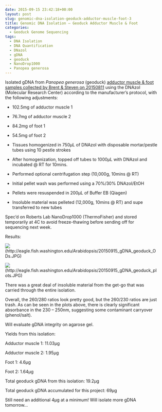 ```yaml
---
date: 2015-09-15 23:42:18+00:00
layout: post
slug: genomic-dna-isolation-geoduck-adductor-muscle-foot-3
title: Genomic DNA Isolation – Geoduck Adductor Muscle & Foot
categories:
  - Geoduck Genome Sequencing
tags:
  - DNA Isolation
  - DNA Quantification
  - DNazol
  - gDNA
  - geoduck
  - NanoDrop1000
  - Panopea generosa
---
```


Isolated gDNA from _Panopea generosa_ (geoduck) [adductor muscle & foot samples collected by Brent & Steven on 20150811](https://onsnetwork.org/halfshell/2015/08/11/big-day-big-clam/) using the DNAzol (Molecular Research Center) according to the manufacturer's protocol, with the following adjustments:




    
  * 102.5mg of adductor muscle 1

    
  * 76.7mg of adductor muscle 2

    
  * 84.2mg of foot 1

    
  * 54.5mg of foot 2

    
  * Tissues homogenized in 750μL of DNAzol with disposable mortar/pestle tubes using 10 pestle strokes

    
  * After homogenization, topped off tubes to 1000μL with DNAzol and incubated @ RT for 10mins.

    
  * Performed optional centrifugation step (10,000g, 10mins @ RT)

    
  * Initial pellet wash was performed using a 70%/30% DNAzol/EtOH

    
  * Pellets were resuspended in 200μL of Buffer EB (Qiagen)

    
  * Insoluble material was pelleted (12,000g, 10mins @ RT) and supe transferred to new tubes



Spec'd on Roberts Lab NanoDrop1000 (ThermoFisher) and stored temporarily at 4C to avoid freeze-thawing before sending off for sequencing next week.



Results:

![](https://eagle.fish.washington.edu/Arabidopsis/20150915_gDNA_geoduck_ODs.JPG)(http://eagle.fish.washington.edu/Arabidopsis/20150915_gDNA_geoduck_ODs.JPG)



![](https://eagle.fish.washington.edu/Arabidopsis/20150915_gDNA_geoduck_plots.JPG)(http://eagle.fish.washington.edu/Arabidopsis/20150915_gDNA_geoduck_plots.JPG)



There was a great deal of insoluble material from the get-go that was carried through the entire isolation.

Overall, the 260/280 ratios look pretty good, but the 260/230 ratios are just trash. As can be seen in the plots above, there is clearly significant absorbance in the 230 – 250nm, suggesting some contaminant carryover (phenol/salt).

Will evaluate gDNA integrity on agarose gel.

Yields from this isolation:

Adductor muscle 1: 11.03μg

Adductor muscle 2: 1.95μg

Foot 1: 4.6μg

Foot 2: 1.64μg



Total geoduck gDNA from this isolation: 19.2μg



Total geoduck gDNA accumulated for this project: 69μg

Still need an additional 4μg at a minimum! Will isolate more gDNA tomorrow...
